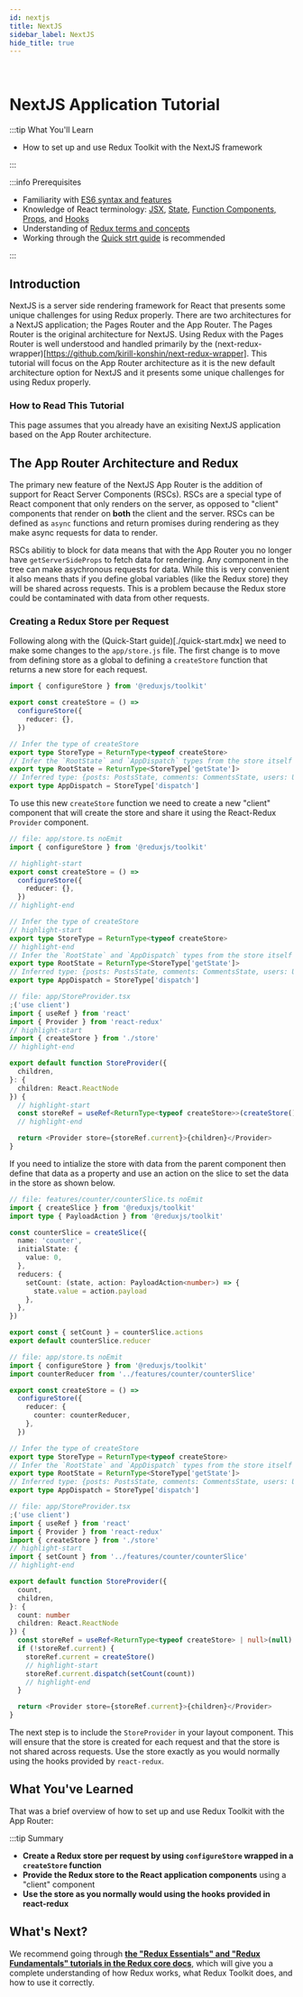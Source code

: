 ```yaml
---
id: nextjs
title: NextJS
sidebar_label: NextJS
hide_title: true
---
```


&nbsp;

# NextJS Application Tutorial

:::tip What You'll Learn

- How to set up and use Redux Toolkit with the NextJS framework

:::

:::info Prerequisites

- Familiarity with [ES6 syntax and features](https://www.taniarascia.com/es6-syntax-and-feature-overview/)
- Knowledge of React terminology: [JSX](https://reactjs.org/docs/introducing-jsx.html), [State](https://reactjs.org/docs/state-and-lifecycle.html), [Function Components, Props](https://reactjs.org/docs/components-and-props.html), and [Hooks](https://reactjs.org/docs/hooks-intro.html)
- Understanding of [Redux terms and concepts](https://redux.js.org/tutorials/fundamentals/part-2-concepts-data-flow)
- Working through the [Quick strt guide](./quick-start.mdx) is recommended

:::

## Introduction

NextJS is a server side rendering framework for React that presents some unique challenges for using Redux properly. There are two architectures for a NextJS application; the Pages Router and the App Router. The Pages Router is the original architecture for NextJS. Using Redux with the Pages Router is well understood and handled primarily by the (next-redux-wrapper)[https://github.com/kirill-konshin/next-redux-wrapper]. This tutorial will focus on the App Router architecture as it is the new default architecture option for NextJS and it presents some unique challenges for using Redux properly.

### How to Read This Tutorial

This page assumes that you already have an exisiting NextJS application based on the App Router architecture.

## The App Router Architecture and Redux

The primary new feature of the NextJS App Router is the addition of support for React Server Components (RSCs). RSCs are a special type of React component that only renders on the server, as opposed to "client" components that render on **both** the client and the server. RSCs can be defined as `async` functions and return promises during rendering as they make async requests for data to render.

RSCs abilitiy to block for data means that with the App Router you no longer have `getServerSideProps` to fetch data for rendering. Any component in the tree can make asychronous requests for data. While this is very convenient it also means thats if you define global variables (like the Redux store) they will be shared across requests. This is a problem because the Redux store could be contaminated with data from other requests.

### Creating a Redux Store per Request

Following along with the (Quick-Start guide)[./quick-start.mdx] we need to make some changes to the `app/store.js` file. The first change is to move from defining store as a global to defining a `createStore` function that returns a new store for each request.

```ts title="src/app/store.ts"
import { configureStore } from '@reduxjs/toolkit'

export const createStore = () =>
  configureStore({
    reducer: {},
  })

// Infer the type of createStore
export type StoreType = ReturnType<typeof createStore>
// Infer the `RootState` and `AppDispatch` types from the store itself
export type RootState = ReturnType<StoreType['getState']>
// Inferred type: {posts: PostsState, comments: CommentsState, users: UsersState}
export type AppDispatch = StoreType['dispatch']
```

To use this new `createStore` function we need to create a new "client" component that will create the store and share it using the React-Redux `Provider` component.

```ts title="src/app/StoreProvider.tsx"
// file: app/store.ts noEmit
import { configureStore } from '@reduxjs/toolkit'

// highlight-start
export const createStore = () =>
  configureStore({
    reducer: {},
  })
// highlight-end

// Infer the type of createStore
// highlight-start
export type StoreType = ReturnType<typeof createStore>
// highlight-end
// Infer the `RootState` and `AppDispatch` types from the store itself
export type RootState = ReturnType<StoreType['getState']>
// Inferred type: {posts: PostsState, comments: CommentsState, users: UsersState}
export type AppDispatch = StoreType['dispatch']

// file: app/StoreProvider.tsx
;('use client')
import { useRef } from 'react'
import { Provider } from 'react-redux'
// highlight-start
import { createStore } from './store'
// highlight-end

export default function StoreProvider({
  children,
}: {
  children: React.ReactNode
}) {
  // highlight-start
  const storeRef = useRef<ReturnType<typeof createStore>>(createStore())
  // highlight-end

  return <Provider store={storeRef.current}>{children}</Provider>
}
```

If you need to intialize the store with data from the parent component then define that data as a property and use an action on the slice to set the data in the store as shown below.

```ts title="src/app/StoreProvider.tsx"
// file: features/counter/counterSlice.ts noEmit
import { createSlice } from '@reduxjs/toolkit'
import type { PayloadAction } from '@reduxjs/toolkit'

const counterSlice = createSlice({
  name: 'counter',
  initialState: {
    value: 0,
  },
  reducers: {
    setCount: (state, action: PayloadAction<number>) => {
      state.value = action.payload
    },
  },
})

export const { setCount } = counterSlice.actions
export default counterSlice.reducer

// file: app/store.ts noEmit
import { configureStore } from '@reduxjs/toolkit'
import counterReducer from '../features/counter/counterSlice'

export const createStore = () =>
  configureStore({
    reducer: {
      counter: counterReducer,
    },
  })

// Infer the type of createStore
export type StoreType = ReturnType<typeof createStore>
// Infer the `RootState` and `AppDispatch` types from the store itself
export type RootState = ReturnType<StoreType['getState']>
// Inferred type: {posts: PostsState, comments: CommentsState, users: UsersState}
export type AppDispatch = StoreType['dispatch']

// file: app/StoreProvider.tsx
;('use client')
import { useRef } from 'react'
import { Provider } from 'react-redux'
import { createStore } from './store'
// highlight-start
import { setCount } from '../features/counter/counterSlice'
// highlight-end

export default function StoreProvider({
  count,
  children,
}: {
  count: number
  children: React.ReactNode
}) {
  const storeRef = useRef<ReturnType<typeof createStore> | null>(null)
  if (!storeRef.current) {
    storeRef.current = createStore()
    // highlight-start
    storeRef.current.dispatch(setCount(count))
    // highlight-end
  }

  return <Provider store={storeRef.current}>{children}</Provider>
}
```

The next step is to include the `StoreProvider` in your layout component. This will ensure that the store is created for each request and that the store is not shared across requests. Use the store exactly as you would normally using the hooks provided by `react-redux`.

## What You've Learned

That was a brief overview of how to set up and use Redux Toolkit with the App Router:

:::tip Summary

- **Create a Redux store per request by using `configureStore` wrapped in a `createStore` function**
- **Provide the Redux store to the React application components** using a "client" component
- **Use the store as you normally would using the hooks provided in react-redux**

## What's Next?

We recommend going through [**the "Redux Essentials" and "Redux Fundamentals" tutorials in the Redux core docs**](https://redux.js.org/tutorials/index), which will give you a complete understanding of how Redux works, what Redux Toolkit does, and how to use it correctly.
